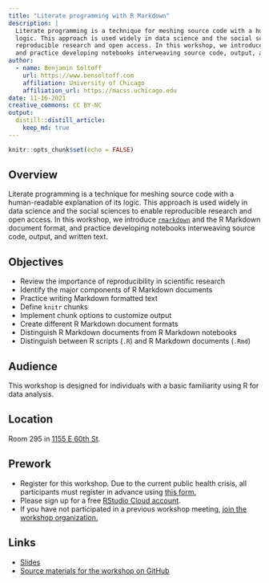 ```yaml
---
title: "Literate programming with R Markdown"
description: |
  Literate programming is a technique for meshing source code with a human-readable explanation of its
  logic. This approach is used widely in data science and the social sciences to enable
  reproducible research and open access. In this workshop, we introduce the R Markdown document format
  and practice developing notebooks interweaving source code, output, and written text.
author:
  - name: Benjamin Soltoff
    url: https://www.bensoltoff.com
    affiliation: University of Chicago
    affiliation_url: https://macss.uchicago.edu
date: 11-16-2021
creative_commons: CC BY-NC
output:
  distill::distill_article:
    keep_md: true
---
```


```r
knitr::opts_chunk$set(echo = FALSE)
```

## Overview

Literate programming is a technique for meshing source code with a human-readable explanation of its logic. This approach is used widely in data science and the social sciences to enable reproducible research and open access. In this workshop, we introduce [`rmarkdown`](https://rmarkdown.rstudio.com/) and the R Markdown document format, and practice developing notebooks interweaving source code, output, and written text.

## Objectives

- Review the importance of reproducibility in scientific research
- Identify the major components of R Markdown documents
- Practice writing Markdown formatted text
- Define `knitr` chunks
- Implement chunk options to customize output
- Create different R Markdown document formats
- Distinguish R Markdown documents from R Markdown notebooks
- Distinguish between R scripts (`.R`) and R Markdown documents (`.Rmd`)

## Audience

This workshop is designed for individuals with a basic familiarity using R for data analysis.

## Location

Room 295 in [1155 E 60th St](https://goo.gl/maps/7n7wDsd9mjnfRBtR8).

## Prework

- Register for this workshop. Due to the current public health crisis, all participants must register in advance using [this form.](https://forms.gle/emnkcwCRb2jsUadf8)
- Please sign up for a free [RStudio Cloud account](https://rstudio.cloud).
- If you have not participated in a previous workshop meeting, [join the workshop organization.](https://rstudio.cloud/spaces/177434/join?access_code=cGV7c0V8%2Bpr0kFC5NkOX%2FgxNNhIm3PchWX1CjdBf)


## Links

- [Slides](https://css-skills.github.io/rmarkdown/slides/)
- [Source materials for the workshop on GitHub](https://github.com/css-skills/rmarkdown)


